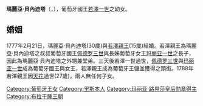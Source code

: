 {{Unreferenced|time=2020-08-31T13:59:52+00:00}}
{{Infobox royalty
| name         = 瑪麗亞·貝內迪塔
| image        = María Benita de Braganza - Museo del Prado.jpg
| birth_date   = {{birth date|1746|7|25|df=y}}
| birth_place  = {{flag|Kingdom of Portugal}}[[里斯本|里斯本]]
| death_date   = {{death date and age|1829|8|18|1746|7|25|df=y}}
| death_place  = {{flag|Kingdom of Portugal}}[[里斯本|里斯本]]
| burial_place = [[城外圣文生修道院|城外圣文生修道院]]
| spouse       = [[若澤_(巴西親王)|若澤親王]]
| full name    = Maria Francisca Benedita Ana Isabel Josefa Antónia Lourença Inácia Teresa Gertrudes Rita Joana Rosa de Bragança
| house        = [[布拉干萨王朝|布拉干萨王朝]]
| father       = [[若澤一世_(葡萄牙)|若澤一世]]
| mother       = [[瑪麗安娜·維多利亞_(西班牙)|瑪麗安娜·維多利亞]]
| religion     = [[羅馬天主教|羅馬天主教]]
}}
'''瑪麗亞·貝內迪塔'''（{{lang-pt|Maria Benedita de Bragança}}，{{bd|1746年|7月25日|1829年|8月18日}}），葡萄牙國王[[若澤一世_(葡萄牙)|若澤一世]]之幼女。

== 婚姻 ==
1777年2月21日，瑪麗亞·貝內迪塔(30歲)與[[若澤_(巴西親王)|若澤親王]](15歲)結婚。若澤親王為瑪麗亞·貝內迪塔之叔叔葡萄牙國王[[佩德罗三世_(葡萄牙)|佩德罗三世]]與長姊葡萄牙女王[[玛丽亚一世_(葡萄牙)|玛丽亚一世]]之長子，因此為瑪麗亞·貝內迪塔之外甥兼堂弟。三天後若澤一世過世，[[佩德罗三世_(葡萄牙)|佩德罗三世]]與[[玛丽亚一世_(葡萄牙)|玛丽亚一世]]成為葡萄牙國王與女王，若澤親王成為葡萄牙王儲並獲得{{le|巴西親王|Prince of Brazil}}之頭銜。1788年若澤親王因[[天花|天花]]過世(27歲)，兩人無任何子女。

[[Category:葡萄牙王女|Category:葡萄牙王女]]
[[Category:里斯本人|Category:里斯本人]]
[[Category:玛丽亚·路易莎皇后勋章得主|Category:玛丽亚·路易莎皇后勋章得主]]
[[Category:布拉干薩王朝|Category:布拉干薩王朝]]